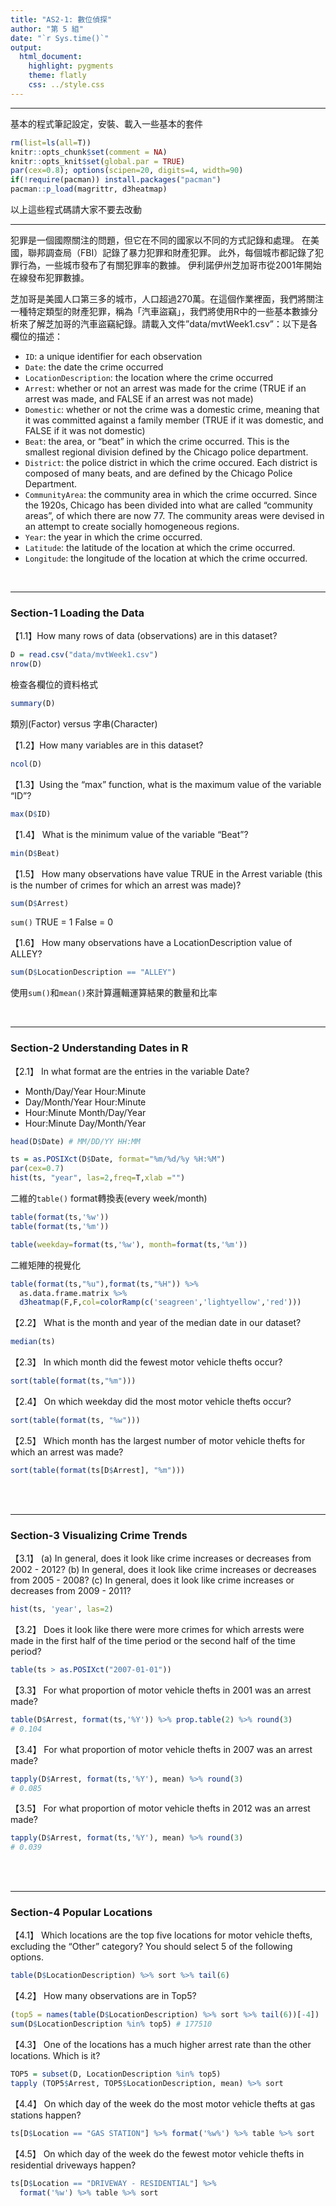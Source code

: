 ---
title: "AS2-1: 數位偵探"
author: "第 5 組"
date: "`r Sys.time()`"
output: 
  html_document:
    highlight: pygments
    theme: flatly
    css: ../style.css
---

<hr>
基本的程式筆記設定，安裝、載入一些基本的套件
```{r results='hide', message=FALSE, warning=FALSE}
rm(list=ls(all=T))
knitr::opts_chunk$set(comment = NA)
knitr::opts_knit$set(global.par = TRUE)
par(cex=0.8); options(scipen=20, digits=4, width=90)
if(!require(pacman)) install.packages("pacman")
pacman::p_load(magrittr, d3heatmap)
```
以上這些程式碼請大家不要去改動<br>

<hr>

犯罪是一個國際關注的問題，但它在不同的國家以不同的方式記錄和處理。 在美國，聯邦調查局（FBI）記錄了暴力犯罪和財產犯罪。 此外，每個城市都記錄了犯罪行為，一些城市發布了有關犯罪率的數據。 伊利諾伊州芝加哥市從2001年開始在線發布犯罪數據。

芝加哥是美國人口第三多的城市，人口超過270萬。在這個作業裡面，我們將關注一種特定類型的財產犯罪，稱為「汽車盜竊」，我們將使用R中的一些基本數據分析來了解芝加哥的汽車盜竊紀錄。請載入文件"data/mvtWeek1.csv"：以下是各欄位的描述：

+ `ID`: a unique identifier for each observation
+ `Date`: the date the crime occurred
+ `LocationDescription`: the location where the crime occurred
+ `Arrest`: whether or not an arrest was made for the crime (TRUE if an arrest was made, and FALSE if an arrest was not made)
+ `Domestic`: whether or not the crime was a domestic crime, meaning that it was committed against a family member (TRUE if it was domestic, and FALSE if it was not domestic)
+ `Beat`: the area, or "beat" in which the crime occurred. This is the smallest regional division defined by the Chicago police department.
+ `District`: the police district in which the crime occured. Each district is composed of many beats, and are defined by the Chicago Police Department.
+ `CommunityArea`: the community area in which the crime occurred. Since the 1920s, Chicago has been divided into what are called "community areas", of which there are now 77. The community areas were devised in an attempt to create socially homogeneous regions.
+ `Year`: the year in which the crime occurred.
+ `Latitude`: the latitude of the location at which the crime occurred.
+ `Longitude`: the longitude of the location at which the crime occurred.

<br><hr>

###  Section-1 Loading the Data

【1.1】How many rows of data (observations) are in this dataset?
```{r}
D = read.csv("data/mvtWeek1.csv")
nrow(D)

```

檢查各欄位的資料格式
```{r}
summary(D)
```

類別(Factor) versus 字串(Character)

【1.2】How many variables are in this dataset?
```{r}
ncol(D)
```


【1.3】Using the "max" function, what is the maximum value of the variable "ID"?
```{r}
max(D$ID)
```


【1.4】 What is the minimum value of the variable "Beat"?
```{r}
min(D$Beat)
```


【1.5】 How many observations have value TRUE in the Arrest variable (this is the number of crimes for which an arrest was made)?
```{r}
sum(D$Arrest)
```
`sum()` TRUE = 1 False = 0

【1.6】 How many observations have a LocationDescription value of ALLEY?
```{r}
sum(D$LocationDescription == "ALLEY")
```
使用`sum()`和`mean()`來計算<z>邏輯運算</z>結果的<z>數量</z>和<z>比率</z>

<br><hr>

### Section-2 Understanding Dates in R

【2.1】 In what format are the entries in the variable Date?

+ Month/Day/Year Hour:Minute
+ Day/Month/Year Hour:Minute
+ Hour:Minute Month/Day/Year
+ Hour:Minute Day/Month/Year

```{r}
head(D$Date) # MM/DD/YY HH:MM
```

```{r}
ts = as.POSIXct(D$Date, format="%m/%d/%y %H:%M")
par(cex=0.7)
hist(ts, "year", las=2,freq=T,xlab ="")
```

<z>二維的`table()`</z> 
format轉換表(every week/month)
```{r}
table(format(ts,'%w')) 
table(format(ts,'%m'))
```

```{r}
table(weekday=format(ts,'%w'), month=format(ts,'%m'))
```

<z>二維矩陣的視覺化</z>
```{r fig.height=2.8, fig.width=8}
table(format(ts,"%u"),format(ts,"%H")) %>% 
  as.data.frame.matrix %>% 
  d3heatmap(F,F,col=colorRamp(c('seagreen','lightyellow','red')))
```

【2.2】 What is the month and year of the median date in our dataset? 
```{r}
median(ts)
```

【2.3】 In which month did the fewest motor vehicle thefts occur?
```{r}
sort(table(format(ts,"%m")))
```

【2.4】 On which weekday did the most motor vehicle thefts occur?
```{r}
sort(table(format(ts, "%w")))
```

【2.5】 Which month has the largest number of motor vehicle thefts for which an arrest was made?
```{r}
sort(table(format(ts[D$Arrest], "%m"))) 
```

<br><br>

- - -

### Section-3 Visualizing Crime Trends

【3.1】 (a) In general, does it look like crime increases or decreases from 2002 - 2012? (b) In general, does it look like crime increases or decreases from 2005 - 2008? (c) In general, does it look like crime increases or decreases from 2009 - 2011?
```{r}
hist(ts, 'year', las=2)
```

【3.2】 Does it look like there were more crimes for which arrests were made in the first half of the time period or the second half of the time period?
```{r}
table(ts > as.POSIXct("2007-01-01"))
```

【3.3】 For what proportion of motor vehicle thefts in 2001 was an arrest made?
```{r}
table(D$Arrest, format(ts,'%Y')) %>% prop.table(2) %>% round(3)
# 0.104
```

【3.4】 For what proportion of motor vehicle thefts in 2007 was an arrest made?
```{r}
tapply(D$Arrest, format(ts,'%Y'), mean) %>% round(3)
# 0.085
```

【3.5】 For what proportion of motor vehicle thefts in 2012 was an arrest made?
```{r}
tapply(D$Arrest, format(ts,'%Y'), mean) %>% round(3)
# 0.039
```

<br><br>

- - -

### Section-4 Popular Locations

【4.1】 Which locations are the top five locations for motor vehicle thefts, excluding the "Other" category? You should select 5 of the following options.

```{r}
table(D$LocationDescription) %>% sort %>% tail(6)
```

【4.2】 How many observations are in Top5?
```{r}
(top5 = names(table(D$LocationDescription) %>% sort %>% tail(6))[-4])
sum(D$LocationDescription %in% top5) # 177510
```

【4.3】 One of the locations has a much higher arrest rate than the other locations. Which is it? 
```{r}
TOP5 = subset(D, LocationDescription %in% top5)
tapply (TOP5$Arrest, TOP5$LocationDescription, mean) %>% sort
```

【4.4】 On which day of the week do the most motor vehicle thefts at gas stations happen?
```{r}
ts[D$Location == "GAS STATION"] %>% format('%w%') %>% table %>% sort
```

【4.5】 On which day of the week do the fewest motor vehicle thefts in residential driveways happen?
```{r}
ts[D$Location == "DRIVEWAY - RESIDENTIAL"] %>% 
  format('%w') %>% table %>% sort
```